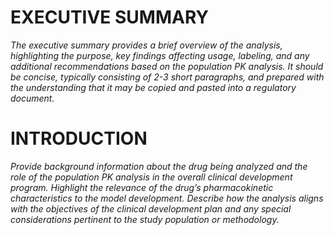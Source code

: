 # EXECUTIVE SUMMARY {#sec-executive-summary}

*The executive summary provides a brief overview of the analysis, highlighting the purpose, key findings affecting usage, labeling, and any additional recommendations based on the population PK analysis. It should be concise, typically consisting of 2-3 short paragraphs, and prepared with the understanding that it may be copied and pasted into a regulatory document.*


# INTRODUCTION {#sec-introduction}

*Provide background information about the drug being analyzed and the role of the population PK analysis in the overall clinical development program. Highlight the relevance of the drug’s pharmacokinetic characteristics to the model development. Describe how the analysis aligns with the objectives of the clinical development plan and any special considerations pertinent to the study population or methodology.*